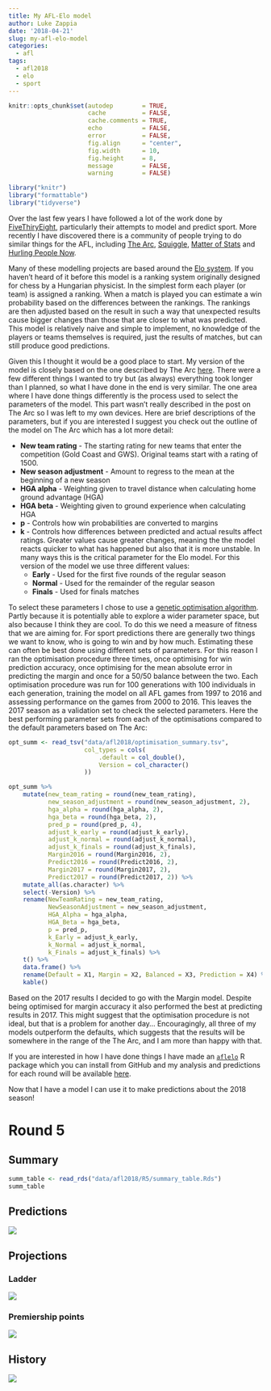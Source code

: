 ```yaml
---
title: My AFL-Elo model
author: Luke Zappia
date: '2018-04-21'
slug: my-afl-elo-model
categories:
  - afl
tags:
  - afl2018
  - elo
  - sport
---
```


```r
knitr::opts_chunk$set(autodep        = TRUE,
                      cache          = FALSE,
                      cache.comments = TRUE,
                      echo           = FALSE,
                      error          = FALSE,
                      fig.align      = "center",
                      fig.width      = 10,
                      fig.height     = 8,
                      message        = FALSE,
                      warning        = FALSE)
```

```r
library("knitr")
library("formattable")
library("tidyverse")
```

Over the last few years I have followed a lot of the work done by
[FiveThiryEight][FiveThirtyEight], particularly their attempts to model and
predict sport. More recently I have discovered there is a community of people
trying to do similar things for the AFL, including [The Arc][TheArc],
[Squiggle][Squiggle], [Matter of Stats][Mos] and [Hurling People Now][HPN].

Many of these modelling projects are based around the [Elo system][Elo]. If you
haven't heard of it before this model is a ranking system originally designed
for chess by a Hungarian physicist. In the simplest form each player (or team)
is assigned a ranking. When a match is played you can estimate a win probability
based on the differences between the rankings. The rankings are then adjusted
based on the result in such a way that unexpected results cause bigger changes
than those that are closer to what was predicted. This model is relatively naive
and simple to implement, no knowledge of the players or teams themselves is
required, just the results of matches, but can still produce good predictions.

Given this I thought it would be a good place to start. My version of the model
is closely based on the one described by The Arc [here][TheArcModel]. There were
a few different things I wanted to try but (as always) everything took longer
than I planned, so what I have done in the end is very similar. The one area
where I have done things differently is the process used to select the
parameters of the model. This part wasn't really described in the post on The
Arc so I was left to my own devices. Here are brief descriptions of the
parameters, but if you are interested I suggest you check out the outline of
the model on The Arc which has a lot more detail:

* **New team rating** - The starting rating for new teams that enter the
  competition (Gold Coast and GWS). Original teams start with a rating of 1500.
* **New season adjustment** - Amount to regress to the mean at the beginning of
  a new season
* **HGA alpha** - Weighting given to travel distance when calculating home
  ground advantage (HGA)
* **HGA beta** - Weighting given to ground experience when calculating HGA
* **p** - Controls how win probabilities are converted to margins
* **k** - Controls how differences between predicted and actual results affect
  ratings. Greater values cause greater changes, meaning the the model reacts
  quicker to what has happened but also that it is more unstable. In many ways
  this is the critical parameter for the Elo model. For this version of the
  model we use three different values:
    * **Early** - Used for the first five rounds of the regular season
    * **Normal** - Used for the remainder of the regular season
    * **Finals** - Used for finals matches

To select these parameters I chose to use a [genetic optimisation algorithm][GA].
Partly because it is potentially able to explore a wider parameter space, but
also because I think they are cool. To do this we need a measure of fitness that
we are aiming for. For sport predictions there are generally two things we want
to know, who is going to win and by how much. Estimating these can often be best
done using different sets of parameters. For this reason I ran the optimisation
procedure three times, once optimising for win prediction accuracy, once
optimising for the mean absolute error in predicting the margin and once for a
50/50 balance between the two. Each optimisation procedure was run for 100
generations with 100 individuals in each generation, training the model on all
AFL games from 1997 to 2016 and assessing performance on the games from 2000
to 2016. This leaves the 2017 season as a validation set to check the selected
parameters. Here the best performing parameter sets from each of the
optimisations compared to the default parameters based on The Arc:

```r
opt_summ <- read_tsv("data/afl2018/optimisation_summary.tsv",
                     col_types = cols(
                         .default = col_double(),
                         Version = col_character()
                     ))

opt_summ %>%
    mutate(new_team_rating = round(new_team_rating),
           new_season_adjustment = round(new_season_adjustment, 2),
           hga_alpha = round(hga_alpha, 2),
           hga_beta = round(hga_beta, 2),
           pred_p = round(pred_p, 4),
           adjust_k_early = round(adjust_k_early),
           adjust_k_normal = round(adjust_k_normal),
           adjust_k_finals = round(adjust_k_finals),
           Margin2016 = round(Margin2016, 2),
           Predict2016 = round(Predict2016, 2),
           Margin2017 = round(Margin2017, 2),
           Predict2017 = round(Predict2017, 2)) %>%
    mutate_all(as.character) %>%
    select(-Version) %>%
    rename(NewTeamRating = new_team_rating,
           NewSeasonAdjustment = new_season_adjustment,
           HGA_Alpha = hga_alpha,
           HGA_Beta = hga_beta,
           p = pred_p,
           k_Early = adjust_k_early,
           k_Normal = adjust_k_normal,
           k_Finals = adjust_k_finals) %>%
    t() %>%
    data.frame() %>%
    rename(Default = X1, Margin = X2, Balanced = X3, Prediction = X4) %>%
    kable()
```

Based on the 2017 results I decided to go with  the Margin model. Despite being
optimised for margin accuracy it also performed the best at predicting results
in 2017. This might suggest that the optimisation procedure is not ideal, but
that is a problem for another day... Encouragingly, all three of my models
outperform the defaults, which suggests that the results will be somewhere in
the range of the The Arc, and I am more than happy with that.

If you are interested in how I have done things I have made an
[`aflelo`][aflelo] R package which you can install from GitHub and my analysis
and predictions for each round will be available [here][afl2018].

Now that I have a model I can use it to make predictions about the 2018 season!

Round 5
=======

Summary
-------

```r
summ_table <- read_rds("data/afl2018/R5/summary_table.Rds")
summ_table
```

Predictions
-----------

![](/post/2018-04-21-my-afl-elo-model_files/predictions.png)

Projections
-----------

### Ladder

![](/post/2018-04-21-my-afl-elo-model_files/ladder.png)

### Premiership points

![](/post/2018-04-21-my-afl-elo-model_files/points.png)

History
-------

![](/post/2018-04-21-my-afl-elo-model_files/history.png)

[FiveThirtyEight]: http://fivethirtyeight.com/ "FiveThirtyEight"
[TheArc]: https://thearcfooty.com/ "The Arc"
[Squiggle]: https://squiggle.com.au/ "Squiggle"
[MoS]: http://www.matterofstats.com/ "Matter of Stats"
[HPN]: http://www.hpnfooty.com/ "Hurling People Now"
[Elo]: https://en.wikipedia.org/wiki/Elo_rating_system "Elo system"
[TheArcModel]: https://thearcfooty.com/2016/12/29/introducing-the-arcs-ratings-system/ "The Arc model"
[GA]: https://en.wikipedia.org/wiki/Genetic_algorithm "Genetic optimisation"
[aflelo]: https://github.com/lazappi/aflelo "aflelo"
[afl2018]: https://github.com/lazappi/afl-2018 "afl2018"

